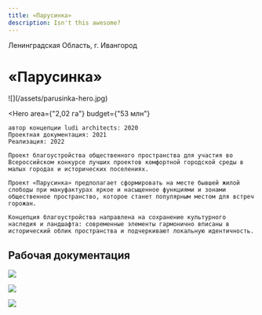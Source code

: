```yaml
---
title: «Парусинка»
description: Isn't this awesome?
---
```


<AffinumLogo />

Ленинградская Область, г. Ивангород

# «Парусинка»

<Wide>
    ![](/assets/parusinka-hero.jpg)
</Wide>

<Hero
    area={"2,02 га"}
    budget={"53 млн"}
>
    автор концепции ludi architects: 2020  
    Проектная документация: 2021  
    Реализация: 2022  

    Проект благоустройства общественного пространства для участия во Всероссийском конкурсе лучших проектов комфортной городской среды в малых городах и исторических поселениях.

    Проект «Парусинка» предполагает сформировать на месте бывшей жилой слободы при мануфактурах яркое и насыщенное функциями и зонами общественное пространство, которое станет популярным местом для встреч горожан.

    Концепция благоустройства направлена на сохранение культурного наследия и ландшафта: современные элементы гармонично вписаны в исторический облик пространства и подчеркивают локальную идентичность.
</Hero>

## Рабочая документация

![](/assets/parusinka-00.jpg)

![](/assets/parusinka-01.jpg)

![](/assets/parusinka-02.jpg)

